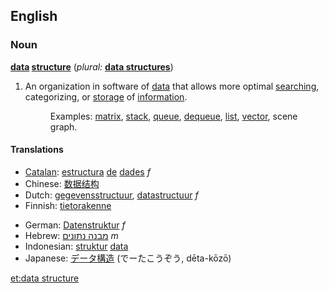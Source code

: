 ==English==

===Noun===
'''[[data]] [[structure]]'''  (''plural:'' '''[[data structures]]''')

# An organization in software of [[data]] that allows more optimal [[search]]ing, categorizing, or [[storage]] of [[information]].
#: Examples: [[matrix]], [[stack]], [[queue]], [[dequeue]], [[list]], [[vector]], scene graph.

====Translations====
{{top}}
*[[Catalan]]: [[estructura]] [[de]] [[dades]] ''f''
*Chinese: [[数据结构]]
*Dutch: [[gegevensstructuur]], [[datastructuur]] ''f''
*Finnish: [[tietorakenne]]
{{mid}}
*German: [[Datenstruktur]] ''f''
*Hebrew: [[מבנה נתונים]] ''m''
*Indonesian: [[struktur]] [[data]]
*Japanese: [[データ構造]] (でーたこうぞう, dēta-kōzō)
{{bottom}}

[[et:data structure]]